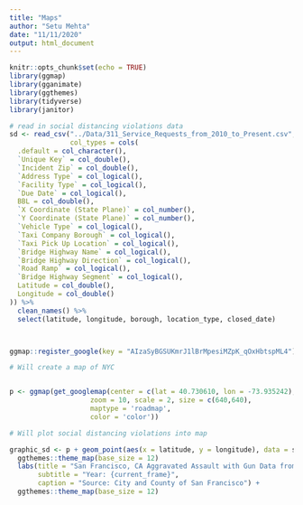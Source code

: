```yaml
---
title: "Maps"
author: "Setu Mehta"
date: "11/11/2020"
output: html_document
---
```


```r
knitr::opts_chunk$set(echo = TRUE)
library(ggmap)
library(gganimate)
library(ggthemes)
library(tidyverse)
library(janitor)
```

```r
# read in social distancing violations data
sd <- read_csv("../Data/311_Service_Requests_from_2010_to_Present.csv", 
               col_types = cols(
  .default = col_character(),
  `Unique Key` = col_double(),
  `Incident Zip` = col_double(),
  `Address Type` = col_logical(),
  `Facility Type` = col_logical(),
  `Due Date` = col_logical(),
  BBL = col_double(),
  `X Coordinate (State Plane)` = col_number(),
  `Y Coordinate (State Plane)` = col_number(),
  `Vehicle Type` = col_logical(),
  `Taxi Company Borough` = col_logical(),
  `Taxi Pick Up Location` = col_logical(),
  `Bridge Highway Name` = col_logical(),
  `Bridge Highway Direction` = col_logical(),
  `Road Ramp` = col_logical(),
  `Bridge Highway Segment` = col_logical(),
  Latitude = col_double(),
  Longitude = col_double()
)) %>%
  clean_names() %>%
  select(latitude, longitude, borough, location_type, closed_date)



ggmap::register_google(key = "AIzaSyBGSUKmrJ1lBrMpesiMZpK_qOxHbtspML4")

# Will create a map of NYC


p <- ggmap(get_googlemap(center = c(lat = 40.730610, lon = -73.935242),
                    zoom = 10, scale = 2, size = c(640,640),
                    maptype = 'roadmap',
                    color = 'color'))

# Will plot social distancing violations into map

graphic_sd <- p + geom_point(aes(x = latitude, y = longitude), data = sd, size = 0.5, alpha = .5) +
  ggthemes::theme_map(base_size = 12)
  labs(title = "San Francisco, CA Aggravated Assault with Gun Data from 2011-2017",
       subtitle = "Year: {current_frame}",
       caption = "Source: City and County of San Francisco") +
  ggthemes::theme_map(base_size = 12)
```

